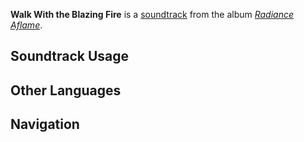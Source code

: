 {{Stub}}
{{Soundtrack Infobox
|image          = Radiance Aflame.png
|album          = Radiance Aflame
|disc           = 1
|number         = 11
|featured       = 
|featured2      = 
|featured3      = 
|featured_disc  = 
|featured_disc2 = 
|featured_disc3 = 
|youtube_id     = 
|spotify_id     = 68ahKiecsjXEy1WUSN4Vn7
|previous       = Skyfire Circlet (Soundtrack)
|next           = Land of Primal Flame
}}
'''Walk With the Blazing Fire''' is a [[soundtrack]] from the album ''[[Radiance Aflame]]''.

==Soundtrack Usage==
{{Soundtrack Usage
|location          = Ancient Sacred Mountain//before lighting up
|quest             = 
|domain            = 
|eventgameplay     = 
|special_displayed = 
|special           = 
|teapot            = 
|mediaoriginal     =
}}
<!--
==Other Arrangements==
{{Files by Category Gallery|Media Using an Unreleased Arrangement of {{subst:#titleparts:{{subst:PAGENAME}}}} Soundtrack}}
-->
<!--
==Production Credits==
{| class="wikitable"
! Position
! Staff<ref>NetEase Cloud Music: [https://music.163.com/#/song?id=NUMBER TITLE {{zh|}}]</ref>
|-
!
| ({{zh|}})
|}
|}
-->
<!--
==Gallery==
<gallery>
</gallery>
-->

==Other Languages==
{{Other Languages
|en       = Walk With the Blazing Fire
|zhs      = 随流炎而行
|zhs_rm   = 
|zht      = 
|zht_rm   = 
|zh_tl    = 
|ja       = 流炎と共に
|ja_rm    = 
|ja_tl    = 
}}
<!--
==References==
{{Reflist}}
-->

==Navigation==
{{Soundtrack Navbox|Radiance Aflame}}